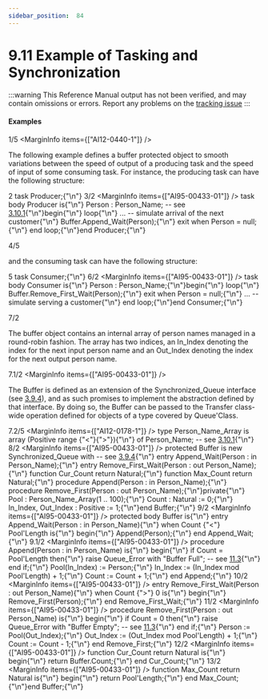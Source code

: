 ```yaml
---
sidebar_position:  84
---
```


# 9.11 Example of Tasking and Synchronization

:::warning
This Reference Manual output has not been verified,
and may contain omissions or errors.
Report any problems on the [tracking issue](https://github.com/ada-lang-io/ada-lang-io/issues/20)
:::



#### Examples

<MarginText>1/5</MarginText>
<MarginInfo items={["AI12-0440-1"]} />
<p>The following example defines a buffer protected object to smooth variations between the speed of output of a producing task and the speed of input of some consuming task. For instance, the producing task can  have the following structure:<br /></p>

<MarginText>2</MarginText>
<CodeBlock language="ada">
task Producer;{"\n"}
<MarginText>3/2</MarginText>
<MarginInfo items={["AI95-00433-01"]} />
task body Producer is{"\n"}   Person : Person_Name; -- see <a href="../AA-3/AA-3.10#Subclause_3.10.1">3.10.1</a>{"\n"}begin{"\n"}   loop{"\n"}      ... --  simulate arrival of the next customer{"\n"}      Buffer.Append_Wait(Person);{"\n"}      exit when Person = null;{"\n"}   end loop;{"\n"}end Producer;{"\n"}

</CodeBlock>
<MarginText>4/5</MarginText>
<MarginInfo items={["AI12-0440-1"]} />
<p>and the consuming task can  have the following structure:<br /></p>

<MarginText>5</MarginText>
<CodeBlock language="ada">
task Consumer;{"\n"}
<MarginText>6/2</MarginText>
<MarginInfo items={["AI95-00433-01"]} />
task body Consumer is{"\n"}   Person : Person_Name;{"\n"}begin{"\n"}   loop{"\n"}      Buffer.Remove_First_Wait(Person);{"\n"}      exit when Person = null;{"\n"}      ... --  simulate serving a customer{"\n"}   end loop;{"\n"}end Consumer;{"\n"}

</CodeBlock>
<MarginText>7/2</MarginText>
<MarginInfo items={["AI95-00433-01"]} />
<p>The buffer object contains an internal array of person names managed in a round-robin fashion. The array has two indices, an In_Index denoting the index for the next input person name and an Out_Index denoting the index for the next output person name.<br /></p>

<MarginText>7.1/2</MarginText>
<MarginInfo items={["AI95-00433-01"]} />
<p>The Buffer is defined as an extension of the Synchronized_Queue interface (see <a href="../AA-3/AA-3.9#Subclause_3.9.4">3.9.4</a>), and as such promises to implement the abstraction defined by that interface. By doing so, the Buffer can be passed to the Transfer class-wide operation defined for objects of a type covered by Queue'Class.<br /></p>

<MarginText>7.2/5</MarginText>
<MarginInfo items={["AI12-0178-1"]} />
<CodeBlock language="ada">
type Person_Name_Array is array (Positive range {"<"}{">"}){"\n"}   of Person_Name;  -- see <a href="../AA-3/AA-3.10#Subclause_3.10.1">3.10.1</a>{"\n"}
<MarginText>8/2</MarginText>
<MarginInfo items={["AI95-00433-01"]} />
protected Buffer is new Synchronized_Queue with  -- see <a href="../AA-3/AA-3.9#Subclause_3.9.4">3.9.4</a>{"\n"}   entry Append_Wait(Person : in Person_Name);{"\n"}   entry Remove_First_Wait(Person : out Person_Name);{"\n"}   function Cur_Count return Natural;{"\n"}   function Max_Count return Natural;{"\n"}   procedure Append(Person : in Person_Name);{"\n"}   procedure Remove_First(Person : out Person_Name);{"\n"}private{"\n"}   Pool      : Person_Name_Array(1 .. 100);{"\n"}   Count     : Natural := 0;{"\n"}   In_Index, Out_Index : Positive := 1;{"\n"}end Buffer;{"\n"}
<MarginText>9/2</MarginText>
<MarginInfo items={["AI95-00433-01"]} />
protected body Buffer is{"\n"}   entry Append_Wait(Person : in Person_Name){"\n"}      when Count {"<"} Pool'Length is{"\n"}   begin{"\n"}      Append(Person);{"\n"}   end Append_Wait;{"\n"}
<MarginText>9.1/2</MarginText>
<MarginInfo items={["AI95-00433-01"]} />
   procedure Append(Person : in Person_Name) is{"\n"}   begin{"\n"}      if Count = Pool'Length then{"\n"}         raise Queue_Error with "Buffer Full";  -- see <a href="../AA-11/AA-11.3">11.3</a>{"\n"}      end if;{"\n"}      Pool(In_Index) := Person;{"\n"}      In_Index       := (In_Index mod Pool'Length) + 1;{"\n"}      Count          := Count + 1;{"\n"}   end Append;{"\n"}
<MarginText>10/2</MarginText>
<MarginInfo items={["AI95-00433-01"]} />
   entry Remove_First_Wait(Person : out Person_Name){"\n"}      when Count {">"} 0 is{"\n"}   begin{"\n"}      Remove_First(Person);{"\n"}   end Remove_First_Wait;{"\n"}
<MarginText>11/2</MarginText>
<MarginInfo items={["AI95-00433-01"]} />
   procedure Remove_First(Person : out Person_Name) is{"\n"}   begin{"\n"}      if Count = 0 then{"\n"}         raise Queue_Error with "Buffer Empty"; -- see <a href="../AA-11/AA-11.3">11.3</a>{"\n"}      end if;{"\n"}      Person    := Pool(Out_Index);{"\n"}      Out_Index := (Out_Index mod Pool'Length) + 1;{"\n"}      Count     := Count - 1;{"\n"}   end Remove_First;{"\n"}
<MarginText>12/2</MarginText>
<MarginInfo items={["AI95-00433-01"]} />
   function Cur_Count return Natural is{"\n"}   begin{"\n"}       return Buffer.Count;{"\n"}   end Cur_Count;{"\n"}
<MarginText>13/2</MarginText>
<MarginInfo items={["AI95-00433-01"]} />
   function Max_Count return Natural is{"\n"}   begin{"\n"}       return Pool'Length;{"\n"}   end Max_Count;{"\n"}end Buffer;{"\n"}

</CodeBlock>
